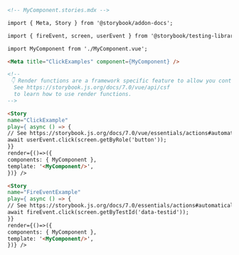 ```md
<!-- MyComponent.stories.mdx -->

import { Meta, Story } from '@storybook/addon-docs';

import { fireEvent, screen, userEvent } from '@storybook/testing-library';

import MyComponent from './MyComponent.vue';

<Meta title="ClickExamples" component={MyComponent} />

<!--
 👇 Render functions are a framework specific feature to allow you control on how the component renders.
  See https://storybook.js.org/docs/7.0/vue/api/csf
  to learn how to use render functions.
-->

<Story
name="ClickExample"
play={ async () => {
// See https://storybook.js.org/docs/7.0/vue/essentials/actions#automatically-matching-args to learn how to setup logging in the Actions panel
await userEvent.click(screen.getByRole('button'));
}}
render={()=>({
components: { MyComponent },
template: '<MyComponent/>',
})} />

<Story
name="FireEventExample"
play={ async () => {
// See https://storybook.js.org/docs/7.0/essentials/actions#automatically-matching-args to learn how to setup logging in the Actions panel
await fireEvent.click(screen.getByTestId('data-testid'));
}}
render={()=>({
components: { MyComponent },
template: '<MyComponent/>',
})} />
```
